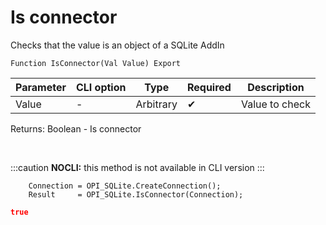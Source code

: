 ﻿---
sidebar_position: 3
---


# Is connector 
 Checks that the value is an object of a SQLite AddIn



`Function IsConnector(Val Value) Export`

  | Parameter | CLI option | Type | Required | Description |
  |-|-|-|-|-|
  | Value | - | Arbitrary | &#x2714; | Value to check |

  
  Returns:  Boolean - Is connector

<br/>


:::caution
**NOCLI:** this method is not available in CLI version
:::
<br/>



```bsl title="1C:Enterprise/OneScript code example"
    Connection = OPI_SQLite.CreateConnection();
    Result     = OPI_SQLite.IsConnector(Connection);
```
 



```json title="Result"
true
```
